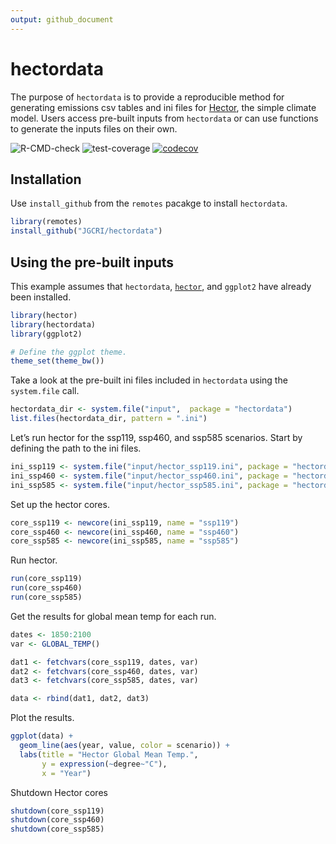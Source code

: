 ```yaml
---
output: github_document
---
```


<!-- README.md is generated from README.Rmd. Please edit that file -->

# hectordata

The purpose of `hectordata` is to provide a reproducible method for generating emissions csv tables and ini files for [Hector](https://github.com/jgcri/hector), the simple climate model. Users access pre-built inputs from `hectordata` or can use functions to generate the inputs files on their own. 

![R-CMD-check](https://github.com/JGCRI/hectordata/workflows/R-CMD-check/badge.svg) ![test-coverage](https://github.com/JGCRI/hectordata/workflows/test-coverage/badge.svg) [![codecov](https://codecov.io/gh/JGCRI/hectordata/branch/master/graph/badge.svg)](https://codecov.io/gh/JGCRI/hectordata)



## Installation 

Use `install_github` from the `remotes` pacakge to install `hectordata`.

```r
library(remotes)
install_github("JGCRI/hectordata")
```


## Using the pre-built inputs 

This example assumes that `hectordata`, [`hector`](https://github.com/jgcri/hector), and `ggplot2` have already been installed. 


```r
library(hector)
library(hectordata)
library(ggplot2)

# Define the ggplot theme.
theme_set(theme_bw())
```


Take a look at the pre-built ini files included in `hectordata` using the `system.file` call. 

```r
hectordata_dir <- system.file("input",  package = "hectordata")
list.files(hectordata_dir, pattern = ".ini")
```

Let's run hector for the ssp119, ssp460, and ssp585 scenarios. Start by defining the path to the ini files. 

```r
ini_ssp119 <- system.file("input/hector_ssp119.ini", package = "hectordata")
ini_ssp460 <- system.file("input/hector_ssp460.ini", package = "hectordata")
ini_ssp585 <- system.file("input/hector_ssp585.ini", package = "hectordata")
```


Set up the hector cores. 

```r
core_ssp119 <- newcore(ini_ssp119, name = "ssp119")
core_ssp460 <- newcore(ini_ssp460, name = "ssp460")
core_ssp585 <- newcore(ini_ssp585, name = "ssp585")
```


Run hector.

```r
run(core_ssp119)
run(core_ssp460)
run(core_ssp585)
```

Get the results for global mean temp for each run. 

```r
dates <- 1850:2100
var <- GLOBAL_TEMP()

dat1 <- fetchvars(core_ssp119, dates, var)
dat2 <- fetchvars(core_ssp460, dates, var)
dat3 <- fetchvars(core_ssp585, dates, var)

data <- rbind(dat1, dat2, dat3)
```


Plot the results.

```r
ggplot(data) + 
  geom_line(aes(year, value, color = scenario)) + 
  labs(title = "Hector Global Mean Temp.", 
       y = expression(~degree~"C"), 
       x = "Year")

```




Shutdown Hector cores 

```r
shutdown(core_ssp119)
shutdown(core_ssp460)
shutdown(core_ssp585)
```
